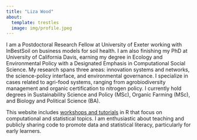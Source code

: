 ```yaml
---
title: "Liza Wood"
about:
  template: trestles
  image: img/profile.jpeg
---
```


I am a Postdoctoral Research Fellow at University of Exeter working with InBestSoil on business models for soil health. I am also finishing my PhD at University of California Davis, earning my degree in Ecology and Environmental Policy with a Designated Emphasis in Computational Social Science. My research spans three areas: innovation systems and networks, the science-policy interface, and environmental governance. I specialize in cases related to agri-food systems, ranging from agrobiodiversity management and organic certification to nitrogen policy. I currently hold degrees in Sustainability Science and Policy (MSc), Organic Farming (MSc), and Biology and Political Science (BA).  


This website includes [workshops and tutorials](tutorials.html) in R that focus on computational and statistical topics. I am enthusiastic about teaching and publicly sharing code to promote data and statistical literacy, particularly for early learners.
